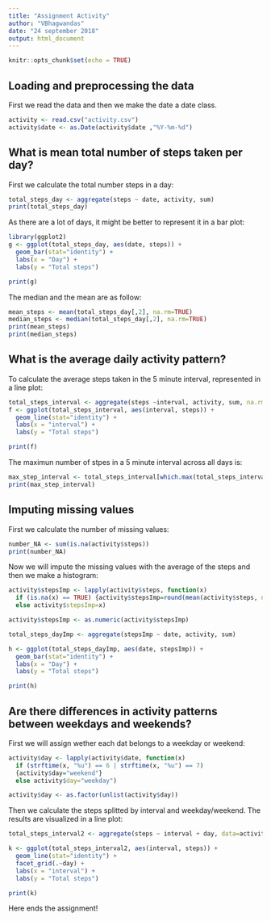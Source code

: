 ---
title: "Assignment Activity"
author: "VBhagwandas"
date: "24 september 2018"
output: html_document
---

```{r setup, include=FALSE}
knitr::opts_chunk$set(echo = TRUE)
```

## Loading and preprocessing the data
First we read the data and then we make the date a date class.

```{r}
activity <- read.csv("activity.csv")
activity$date <- as.Date(activity$date ,"%Y-%m-%d")
```

## What is mean total number of steps taken per day?
First we calculate the total number steps in a day:

```{r}
total_steps_day <- aggregate(steps ~ date, activity, sum)
print(total_steps_day)
```

As there are a lot of days, it might be better to represent it in a bar plot:

```{r}
library(ggplot2)
g <- ggplot(total_steps_day, aes(date, steps)) + 
  geom_bar(stat="identity") + 
  labs(x = "Day") + 
  labs(y = "Total steps")

print(g)
```

The median and the mean are as follow:

```{r}
mean_steps <- mean(total_steps_day[,2], na.rm=TRUE)
median_steps <- median(total_steps_day[,2], na.rm=TRUE)
print(mean_steps)
print(median_steps)
```

## What is the average daily activity pattern?
To calculate the average steps taken in the 5 minute interval, represented in a line plot:

```{r}
total_steps_interval <- aggregate(steps ~interval, activity, sum, na.rm=TRUE)
f <- ggplot(total_steps_interval, aes(interval, steps)) + 
  geom_line(stat="identity") + 
  labs(x = "interval") + 
  labs(y = "Total steps")

print(f)
```

The maximun number of stpes in a 5 minute interval across all days is: 

```{r}
max_step_interval <- total_steps_interval[which.max(total_steps_interval[,2]),1]
print(max_step_interval)
```

## Imputing missing values
First we calculate the number of missing values:

```{r}
number_NA <- sum(is.na(activity$steps))
print(number_NA)
```

Now we will impute the missing values with the average of the steps and then we make a histogram:

```{r}
activity$stepsImp <- lapply(activity$steps, function(x)
  if (is.na(x) == TRUE) {activity$stepsImp=round(mean(activity$steps, na.rm=TRUE))}
  else activity$stepsImp=x)

activity$stepsImp <- as.numeric(activity$stepsImp)

total_steps_dayImp <- aggregate(stepsImp ~ date, activity, sum)

h <- ggplot(total_steps_dayImp, aes(date, stepsImp)) + 
  geom_bar(stat="identity") + 
  labs(x = "Day") + 
  labs(y = "Total steps")

print(h)
```

## Are there differences in activity patterns between weekdays and weekends?
First we will assign wether each dat belongs to a weekday or weekend:

```{r}
activity$day <- lapply(activity$date, function(x)
  if (strftime(x, "%u") == 6 | strftime(x, "%u") == 7) 
  {activity$day="weekend"}
  else activity$day="weekday")

activity$day <- as.factor(unlist(activity$day))
```

Then we calculate the steps splitted by interval and weekday/weekend. The results are visualized in a line plot:

```{r}
total_steps_interval2 <- aggregate(steps ~ interval + day, data=activity, sum, na.rm=TRUE)

k <- ggplot(total_steps_interval2, aes(interval, steps)) + 
  geom_line(stat="identity") + 
  facet_grid(.~day) +
  labs(x = "interval") + 
  labs(y = "Total steps")

print(k)
```

Here ends the assignment! 


